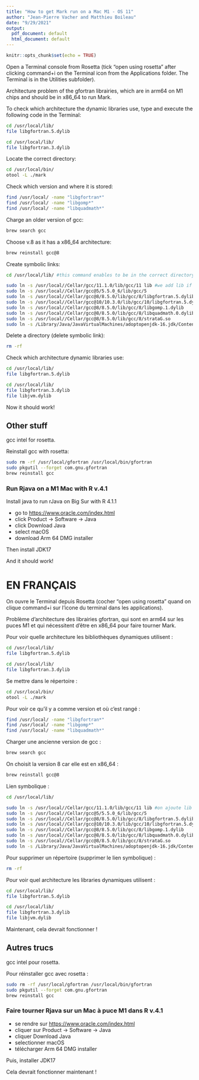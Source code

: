```yaml
---
title: "How to get Mark run on a Mac M1 - OS 11"
author: "Jean-Pierre Vacher and Matthieu Boileau"
date: "9/29/2021"
output:
  pdf_document: default
  html_document: default
---
```


```r
knitr::opts_chunk$set(echo = TRUE)
```


Open a Terminal console from Rosetta (tick “open using rosetta” after clicking command+i on the Terminal icon from the Applications folder. The Terminal is in the Utilities subfolder).

Architecture problem of the gfortran librairies, which are in arm64 on M1 chips and should be in x86_64 to run Mark.

To check which architecture the dynamic libraries use, type and execute the following code in the Terminal:
```bash

cd /usr/local/lib/
file libgfortran.5.dylib

cd /usr/local/lib/
file libgfortran.3.dylib
```

Locate the correct directory:
```bash
cd /usr/local/bin/
otool -L ./mark
```


Check which version and where it is stored:
```bash
find /usr/local/ -name "libgfortran*"
find /usr/local/ -name "libgomp*"
find /usr/local/ -name "libquadmath*"
```


Charge an older version of gcc:
```bash
brew search gcc
```

Choose v.8 as it has a x86_64 architecture:
```bash
brew reinstall gcc@8
```

Create symbolic links:
```bash
cd /usr/local/lib/ #this command enables to be in the correct directory right away

sudo ln -s /usr/local//Cellar/gcc/11.1.0/lib/gcc/11 lib #we add lib if we are not in the correct directory, otherwise it's not needed
sudo ln -s /usr/local//Cellar/gcc@5/5.5.0_6/lib/gcc/5
sudo ln -s /usr/local//Cellar/gcc@8/8.5.0/lib/gcc/8/libgfortran.5.dylib
sudo ln -s /usr/local//Cellar/gcc@10/10.3.0/lib/gcc/10/libgfortran.5.dylib
sudo ln -s /usr/local//Cellar/gcc@8/8.5.0/lib/gcc/8/libgomp.1.dylib
sudo ln -s /usr/local//Cellar/gcc@8/8.5.0/lib/gcc/8/libquadmath.0.dylib
sudo ln -s /usr/local//Cellar/gcc@8/8.5.0/lib/gcc/8/strataG.so
sudo ln -s /Library/Java/JavaVirtualMachines/adoptopenjdk-16.jdk/Contents/Home/lib/server/libjvm.dylib
```


Delete a directory (delete symbolic link):
```bash
rm -rf
```

Check which architecture dynamic libraries use:
```bash
cd /usr/local/lib/
file libgfortran.5.dylib

cd /usr/local/lib/
file libgfortran.3.dylib
file libjvm.dylib
```

Now it should work!

## Other stuff
gcc intel for rosetta.

Reinstall gcc with rosetta:
```bash
sudo rm -rf /usr/local/gfortran /usr/local/bin/gfortran
sudo pkgutil --forget com.gnu.gfortran
brew reinstall gcc
```

### Run Rjava on a M1 Mac with R v.4.1

Install java to run rJava on Big Sur with R 4.1.1

* go to [https://www.oracle.com/index.html](https://www.oracle.com/index.html)
* click Product -> Software -> Java
* click Download Java
* select macOS
* download Arm 64 DMG installer

Then install JDK17

And it should work!


# EN FRANÇAIS

On ouvre le Terminal depuis Rosetta (cocher “open using rosetta” quand on clique command+i sur l'icone du terminal dans les applications).


Problème d'architecture des librairies gfortran, qui sont en arm64 sur les puces M1 et qui nécessitent d'être en x86_64 pour faire tourner Mark.

Pour voir quelle architecture les bibliothèques dynamiques utilisent :
```bash
cd /usr/local/lib/
file libgfortran.5.dylib

cd /usr/local/lib/
file libgfortran.3.dylib
```

Se mettre dans le répertoire :
```bash
cd /usr/local/bin/
otool -L ./mark
```

Pour voir ce qu'il y a comme version et où c'est rangé :
```bash
find /usr/local/ -name "libgfortran*"
find /usr/local/ -name "libgomp*"
find /usr/local/ -name "libquadmath*"
```


Charger une ancienne version de gcc :
```bash
brew search gcc
```

On choisit la version 8 car elle est en x86_64 :
```bash
brew reinstall gcc@8
```

Lien symbolique :
```bash
cd /usr/local/lib/

sudo ln -s /usr/local//Cellar/gcc/11.1.0/lib/gcc/11 lib #on ajoute lib si on n'est pas dans le bon répertoire, sinon pas la peine
sudo ln -s /usr/local//Cellar/gcc@5/5.5.0_6/lib/gcc/5
sudo ln -s /usr/local//Cellar/gcc@8/8.5.0/lib/gcc/8/libgfortran.5.dylib
sudo ln -s /usr/local//Cellar/gcc@10/10.3.0/lib/gcc/10/libgfortran.5.dylib
sudo ln -s /usr/local//Cellar/gcc@8/8.5.0/lib/gcc/8/libgomp.1.dylib
sudo ln -s /usr/local//Cellar/gcc@8/8.5.0/lib/gcc/8/libquadmath.0.dylib
sudo ln -s /usr/local//Cellar/gcc@8/8.5.0/lib/gcc/8/strataG.so
sudo ln -s /Library/Java/JavaVirtualMachines/adoptopenjdk-16.jdk/Contents/Home/lib/server/libjvm.dylib
```

Pour supprimer un répertoire (supprimer le lien symbolique) :
```bash
rm -rf
```

Pour voir quel architecture les libraries dynamiques utilisent :
```bash
cd /usr/local/lib/
file libgfortran.5.dylib

cd /usr/local/lib/
file libgfortran.3.dylib
file libjvm.dylib
```

Maintenant, cela devrait fonctionner !

## Autres trucs
gcc intel pour rosetta.

Pour réinstaller gcc avec rosetta :
```bash
sudo rm -rf /usr/local/gfortran /usr/local/bin/gfortran
sudo pkgutil --forget com.gnu.gfortran
brew reinstall gcc
```

### Faire tourner Rjava sur un Mac à puce M1 dans R v.4.1

* se rendre sur [https://www.oracle.com/index.html](https://www.oracle.com/index.html)
* cliquer sur Product -> Software -> Java
* cliquer Download Java
* selectionner macOS
* télécharger Arm 64 DMG installer

Puis, installer JDK17

Cela devrait fonctionner maintenant !
